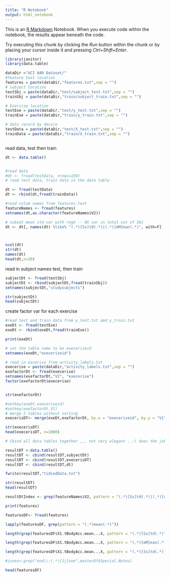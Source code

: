 ```yaml
---
title: "R Notebook"
output: html_notebook
---
```


This is an [R Markdown](http://rmarkdown.rstudio.com) Notebook. When you execute code within the notebook, the results appear beneath the code. 

Try executing this chunk by clicking the *Run* button within the chunk or by placing your cursor inside it and pressing *Ctrl+Shift+Enter*. 

```r
library(janitor)
library(data.table)

dataDir ="UCI HAR Dataset/"
#feature text location
features = paste(dataDir,"features.txt",sep = "")
# subject location
testSbj = paste(dataDir,"test/subject_test.txt",sep = "")
trainSbj = paste(dataDir,"train/subject_train.txt",sep = "")

# Exercise location
testExe = paste(dataDir,"test/y_test.txt",sep = "")
trainExe = paste(dataDir,"train/y_train.txt",sep = "")

# data record by device
testData = paste(dataDir,"test/X_test.txt",sep = "")
trainData = paste(dataDir,"train/X_train.txt",sep = "")



```

read data, test then train
```r
dt <- data.table()


#read data 
#dt <- fread(testData, nrows=150)
# read test data, train data in the data table

dt <- fread(testData)
dt <- rbind(dt,fread(trainData))

#read colum names from features.text
featureNames <- fread(features)
setnames(dt,as.character(featureNames$V2))

# subset mean std var with regX -- 86 var in total out of 561
dt <- dt[, names(dt) %like% "(.*)[Ss]td(.*)|(.*)[mM]ean(.*)", with=F]



ncol(dt)
str(dt)
names(dt)
head(dt,n=20)


```

read in subject names test, then train
```r

subjectDt <- fread(testSbj)
subjectDt <- rbind(subjectDt,fread(trainSbj))
setnames(subjectDt,"studysubjects")

str(subjectDt)
head(subjectDt)
```


create factor var for each exercise 

```r

#read test and train data from y_test.txt amd y_train.txt
exeDt <- fread(testExe)
exeDt <- rbind(exeDt,fread(trainExe))

print(exeDt)

# set the table name to be execeriseid
setnames(exeDt,"execeriseid")

# read in excerise from activity_labels.txt
execerise = paste(dataDir,"activity_labels.txt",sep = "")
exefactorDt <- fread(execerise)
setnames(exefactorDt,"V2", "execerise")
factor(exefactorDt$execerise)


str(exefactorDt)

#setkey(exeDt,execeriseid)
#setkey(exefactorDt,V1)
# merge 2 tables without sorting
execerisDT<- merge(exeDt,exefactorDt, by.x = "execeriseid", by.y = "V1",all.x = T, sort = F)

str(execerisDT)
head(execerisDT, n=1000)
```

```r

# Cbind all data tables together ,,, not very elegant ..:) does the job

resultDT <-data.table()
resultDT <- cbind(resultDT,subjectDt)
resultDT <- cbind(resultDT,execerisDT)
resultDT <- cbind(resultDT,dt)

fwrite(resultDT,"tidiedData.txt")

str(resultDT)
head(resultDT)

```





```r
resultDtIndex <- grep(featureNames$V2, pattern = "(.*)[Ss]td(.*)|(.*)[mM]ean(.*)")

```




```r

print(features)

featuresDF<- fread(features)

lapply(featuresDF, grep(pattern = "(.*)mean(.*)"))

length(grep(featuresDF$X1.tBodyAcc.mean...X, pattern = "(.*)[Ss]td(.*)"))

length(grep(featuresDF$X1.tBodyAcc.mean...X, pattern = "(.*)[mM]ean(.*)"))

length(grep(featuresDF$X1.tBodyAcc.mean...X, pattern = "(.*)[Ss]td(.*)|(.*)[mM]ean(.*)"))

#junes<-grep("end\\:(.*)[Jj]une",masterDf$Special.Notes)

head(featuresDF)
```

